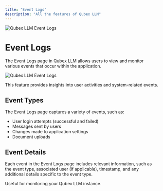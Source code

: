 ```yaml
---
title: "Event Logs"
description: "All the features of Qubex LLM"
---
```



<Image
  src="/images/features/event-logs/header-image.png"
  height={1080}
  width={1920}
  quality={100}
  alt="Qubex LLM Event Logs"
/>

# Event Logs

The Event Logs page in Qubex LLM allows users to view and monitor various events that occur within the application.

<Image
  src="/images/features/event-logs/event-logs.png"
  height={1080}
  width={1920}
  quality={100}
  alt="Qubex LLM Event Logs"
/>

This feature provides insights into user activities and system-related events.

## Event Types

The Event Logs page captures a variety of events, such as:

- User login attempts (successful and failed)
- Messages sent by users
- Changes made to application settings
- Document uploads

## Event Details

Each event in the Event Logs page includes relevant information, such as the event type, associated user (if applicable), timestamp, and any additional details specific to the event type.

Useful for monitoring your Qubex LLM instance.
